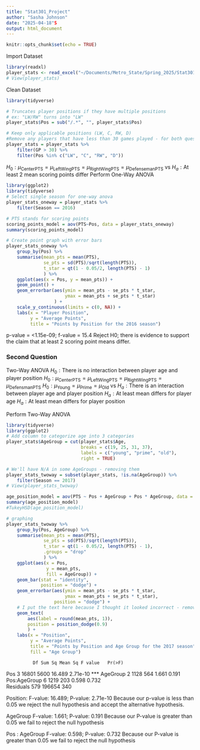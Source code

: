 ```yaml
---
title: "Stat301_Project"
author: "Sasha Johnson"
date: "2025-04-18"S
output: html_document
---
```


```r
knitr::opts_chunk$set(echo = TRUE)
```

Import Dataset
```r
library(readxl)
player_stats <- read_excel("~/Documents/Metro_State/Spring_2025/Stat301/Stat301_project/player_stats.xlsx")
# View(player_stats)
```

Clean Dataset
```r
library(tidyverse)

# Truncates player positions if they have multiple positions
# ex: "LW/RW" turns into "LW"
player_stats$Pos = sub("/.*", "", player_stats$Pos)

# Keep only applicable positions (LW, C, RW, D)
#Remove any players that have less than 30 games played - for both questions
player_stats = player_stats %>%
    filter(GP > 30) %>%
    filter(Pos %in% c("LW", "C", "RW", "D"))
```

$H_0: \mu_\text{CenterPTS} = \mu_\text{LeftWingPTS} = \mu_\text{RightWingPTS} = \mu_\text{DefensemanPTS}$ 
vs 
$H_a: \text{At least 2 mean scoring points differ}$
Perform One-Way ANOVA
```r
library(ggplot2)
library(tidyverse)
# Select single season for one-way anova
player_stats_oneway = player_stats %>%
    filter(Season == 2016)

# PTS stands for scoring points
scoring_points_model = aov(PTS~Pos, data = player_stats_oneway)
summary(scoring_points_model)

# Create point graph with error bars
player_stats_oneway %>%
    group_by(Pos) %>%
    summarise(mean_pts = mean(PTS),
              se_pts = sd(PTS)/sqrt(length(PTS)),
              t_star = qt(1 - 0.05/2, length(PTS) - 1)
              ) %>%
    ggplot(aes(x = Pos, y = mean_pts)) +
    geom_point() +
    geom_errorbar(aes(ymin = mean_pts - se_pts * t_star,
                      ymax = mean_pts + se_pts * t_star)
                  ) +
    scale_y_continuous(limits = c(0, NA)) +
    labs(x = "Player Position",
         y = "Average Points",
         title = "Points by Position for the 2016 season")
```
p-value = <1.15e-09; f-value = 15.4
Reject H0; there is evidence to support the claim that at least 2 scoring point means differ.


### Second Question
Two-Way ANOVA
$H_0: \text{There is no interaction between player age and player position}$
$H_0: \mu_\text{CenterPTS} = \mu_\text{LeftWingPTS} = \mu_\text{RightWingPTS} = \mu_\text{DefensmanPTS}$
$H_0: \mu_\text{Young} = \mu_\text{Prime} = \mu_\text{Old}$
vs 
$H_a: \text{There is an interaction between player age and player position}$
$H_a: \text{At least mean differs for player age}$
$H_a: \text{At least mean differs for player position}$

Perform Two-Way ANOVA
```r
library(tidyverse)
library(ggplot2)
# Add column to categorize age into 3 categories
player_stats$AgeGroup = cut(player_stats$Age,
                            breaks = c(19, 25, 31, 37),
                            labels = c("young", "prime", "old"),
                            right = TRUE)

# We'll have N/A in some AgeGroups - removing them
player_stats_twoway = subset(player_stats, !is.na(AgeGroup)) %>%
    filter(Season == 2017)
# View(player_stats_twoway)

age_position_model = aov(PTS ~ Pos + AgeGroup + Pos * AgeGroup, data = player_stats_twoway)
summary(age_position_model)
#TukeyHSD(age_position_model)

# graphing
player_stats_twoway %>%
    group_by(Pos, AgeGroup) %>%
    summarise(mean_pts = mean(PTS),
              se_pts = sd(PTS)/sqrt(length(PTS)),
              t_star = qt(1 - 0.05/2, length(PTS) - 1),
              .groups = "drop"
              ) %>%
    ggplot(aes(x = Pos,
               y = mean_pts,
               fill = AgeGroup)) +
    geom_bar(stat = "identity",
             position = "dodge") +
    geom_errorbar(aes(ymin = mean_pts - se_pts * t_star,
                      ymax = mean_pts + se_pts * t_star),
                  position = "dodge") +
    # I put the text here because I thought it looked incorrect - remove for the paper
    geom_text(
        aes(label = round(mean_pts, 1)),
        position = position_dodge(0.9)
        ) +
    labs(x = "Position",
         y = "Average Points",
         title = "Points by Position and Age Group for the 2017 season",
         fill = "Age Group")

```
              Df Sum Sq Mean Sq F value   Pr(>F)    
Pos            3  16801    5600  16.489 2.71e-10 ***
AgeGroup       2   1128     564   1.661    0.191    
Pos:AgeGroup   6   1219     203   0.598    0.732    
Residuals    579 196654     340      

Position:
F-value: 16.489; P-value: 2.71e-10
Because our p-value is less than 0.05 we reject the null hypothesis and accept the alternative hypothesis.

AgeGroup
F-value: 1.661; P-value: 0.191
Because our P-value is greater than 0.05 we fail to reject the null hypothesis

Pos : AgeGroup
F-value: 0.598; P-value: 0.732
Because our P-value is greater than 0.05 we fail to reject the null hypothesis